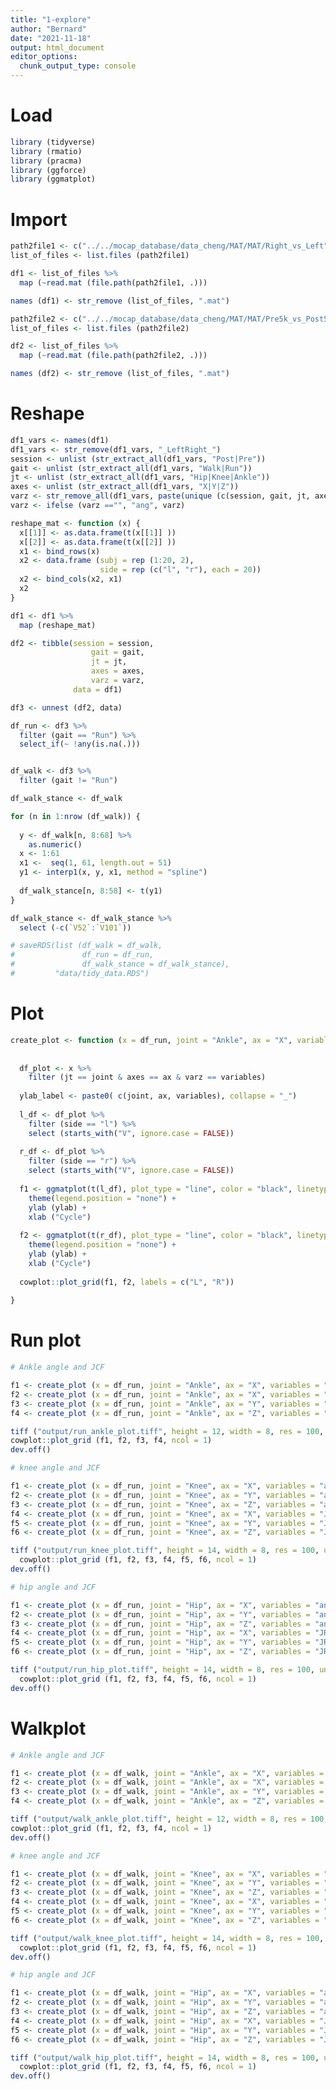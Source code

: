 ```yaml
---
title: "1-explore"
author: "Bernard"
date: "2021-11-18"
output: html_document
editor_options:
  chunk_output_type: console
---
```


# Load

```r
library (tidyverse)
library (rmatio)
library (pracma)
library (ggforce)
library (ggmatplot)
```

# Import

```r
path2file1 <- c("../../mocap_database/data_cheng/MAT/MAT/Right_vs_Left")
list_of_files <- list.files (path2file1)

df1 <- list_of_files %>%
  map (~read.mat (file.path(path2file1, .)))

names (df1) <- str_remove (list_of_files, ".mat")

path2file2 <- c("../../mocap_database/data_cheng/MAT/MAT/Pre5k_vs_Post5k")
list_of_files <- list.files (path2file2)

df2 <- list_of_files %>%
  map (~read.mat (file.path(path2file2, .)))

names (df2) <- str_remove (list_of_files, ".mat")
```



# Reshape

```r
df1_vars <- names(df1)
df1_vars <- str_remove(df1_vars, "_LeftRight_")
session <- unlist (str_extract_all(df1_vars, "Post|Pre"))
gait <- unlist (str_extract_all(df1_vars, "Walk|Run"))
jt <- unlist (str_extract_all(df1_vars, "Hip|Knee|Ankle"))
axes <- unlist (str_extract_all(df1_vars, "X|Y|Z"))
varz <- str_remove_all(df1_vars, paste(unique (c(session, gait, jt, axes)), collapse = "|"))
varz <- ifelse (varz =="", "ang", varz)

reshape_mat <- function (x) {
  x[[1]] <- as.data.frame(t(x[[1]] ))
  x[[2]] <- as.data.frame(t(x[[2]] ))
  x1 <- bind_rows(x)
  x2 <- data.frame (subj = rep (1:20, 2),
                    side = rep (c("l", "r"), each = 20))
  x2 <- bind_cols(x2, x1)
  x2
}

df1 <- df1 %>%
  map (reshape_mat)

df2 <- tibble(session = session,
                  gait = gait,
                  jt = jt,
                  axes = axes,
                  varz = varz,
              data = df1)

df3 <- unnest (df2, data)

df_run <- df3 %>%
  filter (gait == "Run") %>%
  select_if(~ !any(is.na(.)))


df_walk <- df3 %>%
  filter (gait != "Run") 

df_walk_stance <- df_walk

for (n in 1:nrow (df_walk)) {
  
  y <- df_walk[n, 8:68] %>%
    as.numeric()
  x <- 1:61
  x1 <-  seq(1, 61, length.out = 51)
  y1 <- interp1(x, y, x1, method = "spline")
  
  df_walk_stance[n, 8:58] <- t(y1)
}

df_walk_stance <- df_walk_stance %>%
  select (-c(`V52`:`V101`))

# saveRDS(list (df_walk = df_walk,
#               df_run = df_run,
#               df_walk_stance = df_walk_stance),
#         "data/tidy_data.RDS")
```


# Plot

```r

create_plot <- function (x = df_run, joint = "Ankle", ax = "X", variables = "ang", ylab) {
  
  
  df_plot <- x %>%
    filter (jt == joint & axes == ax & varz == variables) 
  
  ylab_label <- paste0( c(joint, ax, variables), collapse = "_")
  
  l_df <- df_plot %>%
    filter (side == "l") %>%
    select (starts_with("V", ignore.case = FALSE))
  
  r_df <- df_plot %>%
    filter (side == "r") %>%
    select (starts_with("V", ignore.case = FALSE))  
  
  f1 <- ggmatplot(t(l_df), plot_type = "line", color = "black", linetype = 1) +
    theme(legend.position = "none") +
    ylab (ylab) +
    xlab ("Cycle")
  
  f2 <- ggmatplot(t(r_df), plot_type = "line", color = "black", linetype = 1) +
    theme(legend.position = "none") +
    ylab (ylab) +
    xlab ("Cycle")
  
  cowplot::plot_grid(f1, f2, labels = c("L", "R"))
  
}


```

# Run plot

```r
# Ankle angle and JCF

f1 <- create_plot (x = df_run, joint = "Ankle", ax = "X", variables = "ang", ylab = "Ankle DF (+)-PF (-) (°)")
f2 <- create_plot (x = df_run, joint = "Ankle", ax = "X", variables = "JR", ylab = "Ankle AP JCF (BW)")
f3 <- create_plot (x = df_run, joint = "Ankle", ax = "Y", variables = "JR", ylab = "Ankle VT JCF (BW)")
f4 <- create_plot (x = df_run, joint = "Ankle", ax = "Z", variables = "JR", ylab = "Ankle ML JCF (BW)")

tiff ("output/run_ankle_plot.tiff", height = 12, width = 8, res = 100, units = "in")
cowplot::plot_grid (f1, f2, f3, f4, ncol = 1)
dev.off()

# knee angle and JCF

f1 <- create_plot (x = df_run, joint = "Knee", ax = "X", variables = "ang", ylab = "Knee Flex (+)-Ext (-) (°)")
f2 <- create_plot (x = df_run, joint = "Knee", ax = "Y", variables = "ang", ylab = "Knee Add (+)-Abd (-) (°)")
f3 <- create_plot (x = df_run, joint = "Knee", ax = "Z", variables = "ang", ylab = "Knee IR (+)-ER (-) (°)")
f4 <- create_plot (x = df_run, joint = "Knee", ax = "X", variables = "JR", ylab = "Knee AP JCF (BW)")
f5 <- create_plot (x = df_run, joint = "Knee", ax = "Y", variables = "JR", ylab = "Knee VT JCF (BW)")
f6 <- create_plot (x = df_run, joint = "Knee", ax = "Z", variables = "JR", ylab = "Knee ML JCF (BW)")

tiff ("output/run_knee_plot.tiff", height = 14, width = 8, res = 100, units = "in")
  cowplot::plot_grid (f1, f2, f3, f4, f5, f6, ncol = 1)
dev.off()

# hip angle and JCF

f1 <- create_plot (x = df_run, joint = "Hip", ax = "X", variables = "ang", ylab = "Hip Flex (+)-Ext (-) (°)") 
f2 <- create_plot (x = df_run, joint = "Hip", ax = "Y", variables = "ang", ylab = "Hip Add (+)-Abd (-) (°)")
f3 <- create_plot (x = df_run, joint = "Hip", ax = "Z", variables = "ang", ylab = "Hip IR (+)-ER (-) (°)")
f4 <- create_plot (x = df_run, joint = "Hip", ax = "X", variables = "JR", ylab = "Hip AP JCF (BW)")
f5 <- create_plot (x = df_run, joint = "Hip", ax = "Y", variables = "JR", ylab = "Hip VT JCF (BW)")
f6 <- create_plot (x = df_run, joint = "Hip", ax = "Z", variables = "JR", ylab = "Hip ML JCF (BW)")

tiff ("output/run_hip_plot.tiff", height = 14, width = 8, res = 100, units = "in")
  cowplot::plot_grid (f1, f2, f3, f4, f5, f6, ncol = 1)
dev.off()
```

# Walkplot

```r
# Ankle angle and JCF

f1 <- create_plot (x = df_walk, joint = "Ankle", ax = "X", variables = "ang", ylab = "Ankle DF (+)-PF (-) (°)")
f2 <- create_plot (x = df_walk, joint = "Ankle", ax = "X", variables = "JR", ylab = "Ankle AP JCF (BW)")
f3 <- create_plot (x = df_walk, joint = "Ankle", ax = "Y", variables = "JR", ylab = "Ankle VT JCF (BW)")
f4 <- create_plot (x = df_walk, joint = "Ankle", ax = "Z", variables = "JR", ylab = "Ankle ML JCF (BW)")

tiff ("output/walk_ankle_plot.tiff", height = 12, width = 8, res = 100, units = "in")
cowplot::plot_grid (f1, f2, f3, f4, ncol = 1)
dev.off()

# knee angle and JCF

f1 <- create_plot (x = df_walk, joint = "Knee", ax = "X", variables = "ang", ylab = "Knee Flex (+)-Ext (-) (°)")
f2 <- create_plot (x = df_walk, joint = "Knee", ax = "Y", variables = "ang", ylab = "Knee Add (+)-Abd (-) (°)")
f3 <- create_plot (x = df_walk, joint = "Knee", ax = "Z", variables = "ang", ylab = "Knee IR (+)-ER (-) (°)")
f4 <- create_plot (x = df_walk, joint = "Knee", ax = "X", variables = "JR", ylab = "Knee AP JCF (BW)")
f5 <- create_plot (x = df_walk, joint = "Knee", ax = "Y", variables = "JR", ylab = "Knee VT JCF (BW)")
f6 <- create_plot (x = df_walk, joint = "Knee", ax = "Z", variables = "JR", ylab = "Knee ML JCF (BW)")

tiff ("output/walk_knee_plot.tiff", height = 14, width = 8, res = 100, units = "in")
  cowplot::plot_grid (f1, f2, f3, f4, f5, f6, ncol = 1)
dev.off()

# hip angle and JCF

f1 <- create_plot (x = df_walk, joint = "Hip", ax = "X", variables = "ang", ylab = "Hip Flex (+)-Ext (-) (°)") 
f2 <- create_plot (x = df_walk, joint = "Hip", ax = "Y", variables = "ang", ylab = "Hip Add (+)-Abd (-) (°)")
f3 <- create_plot (x = df_walk, joint = "Hip", ax = "Z", variables = "ang", ylab = "Hip IR (+)-ER (-) (°)")
f4 <- create_plot (x = df_walk, joint = "Hip", ax = "X", variables = "JR", ylab = "Hip AP JCF (BW)")
f5 <- create_plot (x = df_walk, joint = "Hip", ax = "Y", variables = "JR", ylab = "Hip VT JCF (BW)")
f6 <- create_plot (x = df_walk, joint = "Hip", ax = "Z", variables = "JR", ylab = "Hip ML JCF (BW)")

tiff ("output/walk_hip_plot.tiff", height = 14, width = 8, res = 100, units = "in")
  cowplot::plot_grid (f1, f2, f3, f4, f5, f6, ncol = 1)
dev.off()
```
